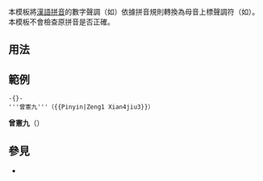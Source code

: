 {{NoteTA
|G1 = IT
|G2 = MediaWiki
}}
{{Documentation subpage}}
{{Lua|Module:pinyin}}
<!-- 在本行下編輯模板說明 -->
本模板將[[漢語拼音]]的數字聲調（如{{Lang|zh-Latn-pinyin|Han4yu3 pin1yin1}}）依據拼音規則轉換為母音上標聲調符（如{{Lang|zh-Latn-pinyin|Hànyǔ pīnyīn}}）。本模板不會檢查原拼音是否正確。

== 用法 ==
{{Tlx|Pinyin|漢語拼音}}

== 範例 ==
<pre>-{}-
'''曾憲九'''（{{Pinyin|Zeng1 Xian4jiu3}}）
</pre>

'''曾憲九'''（{{Pinyin|Zeng1 Xian4jiu3}}）

== 參見 ==
* {{Tlx|Lang-pinyin}}

<includeonly>{{Sandbox other||
<!-- 本行下加入模板的分類 -->
[[Category:多语言支持模板]]
}}</includeonly>